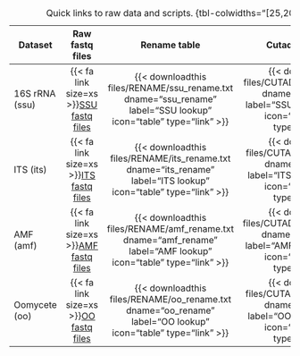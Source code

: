 | Dataset        | Raw fastq files                                                                         | Rename table                                                                                                      | Cutadapt R script                                                                                                             |
|----------------|:---------------------------------------------------------------------------------------:|:-----------------------------------------------------------------------------------------------------------------:|:-----------------------------------------------------------------------------------------------------------------------------:|
| 16S rRNA (ssu) | {{< fa link size=xs >}}[SSU fastq files](https://figshare.com/s/9b449e05451c13bfc061)   | {{< downloadthis files/RENAME/ssu_rename.txt dname="ssu_rename" label="SSU lookup" icon="table" type="link" >}}   | {{< downloadthis files/CUTADAPT/1_cut_ssu.R dname="1_cut_ssu" label="SSU cutadapt script" icon="code-slash" type="link" >}}   |
| ITS (its)      | {{< fa link size=xs >}}[ITS fastq files](https://figshare.com/s/c3eec1f49a13813da3e9)   | {{< downloadthis files/RENAME/its_rename.txt dname="its_rename" label="ITS lookup" icon="table" type="link" >}}   | {{< downloadthis files/CUTADAPT/1_cut_its.R dname="1_cut_its" label="ITS cutadapt script" icon="code-slash" type="link" >}}   |
| AMF (amf)      | {{< fa link size=xs >}}[AMF fastq files](https://figshare.com/s/0b4d6bb16df5bfc434aa)   | {{< downloadthis files/RENAME/amf_rename.txt dname="amf_rename" label="AMF lookup" icon="table" type="link" >}}   | {{< downloadthis files/CUTADAPT/1_cut_amf.R dname="1_cut_amf" label="AMF cutadapt script" icon="code-slash" type="link" >}}   |
| Oomycete (oo)  | {{< fa link size=xs >}}[OO fastq files](https://figshare.com/s/53b39b09cca3a96919eb)    | {{< downloadthis files/RENAME/oo_rename.txt dname="oo_rename" label="OO lookup" icon="table" type="link" >}}      | {{< downloadthis files/CUTADAPT/1_cut_oo.R dname="1_cut_oo" label="OO cutadapt script" icon="code-slash" type="link" >}}      |

: Quick links to raw data and scripts. {tbl-colwidths="[25,20,20,35]"}
